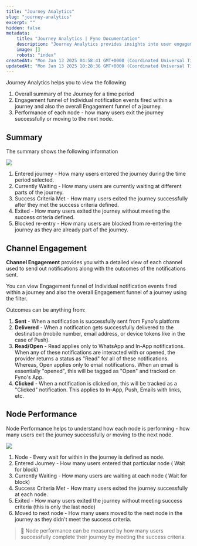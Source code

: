 ```yaml
---
title: "Journey Analytics"
slug: "journey-analytics"
excerpt: ""
hidden: false
metadata:
    title: "Journey Analytics | Fyno Documentation"
    description: "Journey Analytics provides insights into user engagement and performance within a journey, including an overall summary, channel engagement details, and node performance metrics, highlighting user progress, success, and exit points."
    image: []
    robots: "index"
createdAt: "Mon Jan 13 2025 04:58:41 GMT+0000 (Coordinated Universal Time)"
updatedAt: "Mon Jan 13 2025 10:28:36 GMT+0000 (Coordinated Universal Time)"
---
```


Journey Analytics helps you to view the following

1. Overall summary of the Journey for a time period
2. Engagement funnel of Individual notification events fired within a journey and also the overall Engagement funnel of a journey.
3. Performance of each node - how many users exit the journey successfully or moving to the next node.

## Summary

The summary shows the following information

![](https://files.readme.io/2eb31920fc9bdf7f5fb447acc097a13f6a7dc79b3461d07eb6e144520ff43f42-Screenshot_2025-01-13_at_10.35.30_AM.png)

1. Entered journey - How many users entered the journey during the time period selected.
2. Currently Waiting - How many users are currently waiting at different parts of the journey.
3. Success Criteria Met - How many users exited the journey successfully after they met the success criteria defined.
4. Exited - How many users exited the journey without meeting the success criteria defined.
5. Blocked re-entry - How many users are blocked from re-entering the journey as they are already part of the journey.

## Channel Engagement

**Channel Engagement** provides you with a detailed view of each channel used to send out notifications along with the outcomes of the notifications sent.

You can view Engagement funnel of Individual notification events fired within a journey and also the overall Engagement funnel of a journey using the filter.

Outcomes can be anything from:

1. **Sent** - When a notification is successfully sent from Fyno's platform
2. **Delivered** - When a notification gets successfully delivered to the destination (mobile number, email address, or device tokens like in the case of Push).
3. **Read/Open** - Read applies only to WhatsApp and In-App notifications. When any of these notifications are interacted with or opened, the provider returns a status as "Read" for all of these notifications. Whereas, Open applies only to email notifications. When an email is essentially "opened", this will be tagged as "Open" and tracked on Fyno's App.
4. **Clicked** - When a notification is clicked on, this will be tracked as a "Clicked" notification. This applies to In-App, Push, Emails with links, etc.

## Node Performance

Node Performance helps to understand how each node is performing - how many users exit the journey successfully or moving to the next node.

![](https://files.readme.io/7703c557bca60dd8e83d8f0741f0fe836960b40840f0d9642808e9698f72573a-Screenshot_2025-01-13_at_10.38.59_AM.png)

1. Node - Every wait for within in the journey is defined as node.
2. Entered Journey - How many users entered that particular node ( Wait for block)
3. Currently Waiting - How many users are waiting at each node ( Wait for block)
4. Success Criteria Met - How many users exited the journey successfully at each node.
5. Exited - How many users exited the journey without meeting success criteria (this is only the last node)
6. Moved to next node - How many users moved to the next node in the journey as they didn't meet the success criteria.

> 📘 Node performance can be measured by how many users successfully complete their journey by meeting the success criteria.
